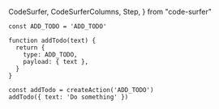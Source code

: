 CodeSurfer,
CodeSurferColumns,
Step,
} from "code-surfer"


<CodeSurfer>

```tsx title="ActionCreators" subtitle="regular actionCreator"
const ADD_TODO = 'ADD_TODO'

function addTodo(text) {
  return {
    type: ADD_TODO,
    payload: { text },
  }
}
```

```tsx title="ActionCreators" subtitle="createAction()"
const addTodo = createAction('ADD_TODO')
addTodo({ text: 'Do something' })
```

</CodeSurfer>

